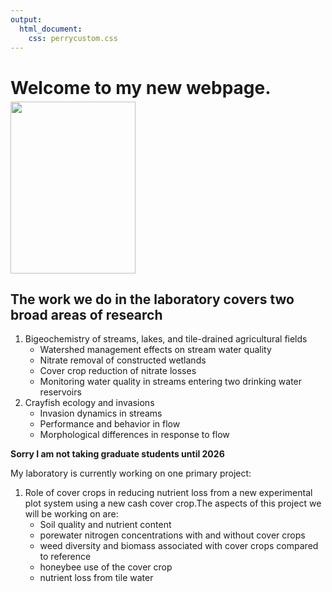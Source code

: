 ```yaml
---
output:
  html_document:
    css: perrycustom.css
---
```


# Welcome to my new webpage.![](images/perry.jpg){align="right" img="" border="2" style="PADDING-TOP: 5px" width="200" height="275"}

## The work we do in the laboratory covers two broad areas of research

1.  Bigeochemistry of streams, lakes, and tile-drained agricultural fields
    -   Watershed management effects on stream water quality
    -   Nitrate removal of constructed wetlands
    -   Cover crop reduction of nitrate losses
    -   Monitoring water quality in streams entering two drinking water reservoirs
2.  Crayfish ecology and invasions
    -   Invasion dynamics in streams
    -   Performance and behavior in flow
    -   Morphological differences in response to flow

**Sorry I am not taking graduate students until 2026**

My laboratory is currently working on one primary project:

1.  Role of cover crops in reducing nutrient loss from a new experimental plot system using a new cash cover crop.The aspects of this project we will be working on are:
    -   Soil quality and nutrient content
    -   porewater nitrogen concentrations with and without cover crops
    -   weed diversity and biomass associated with cover crops compared to reference
    -   honeybee use of the cover crop
    -   nutrient loss from tile water

<!-- Global Site Tag (gtag.js) - Google Analytics -->

```{=html}
<script async src="https://www.googletagmanager.com/gtag/js?id=UA-88373117-3"></script>
```

```{=html}
<script>
  window.dataLayer = window.dataLayer || [];
  function gtag(){dataLayer.push(arguments)};
  gtag('js', new Date());

  gtag('config', 'UA-88373117-3');
</script>
```
